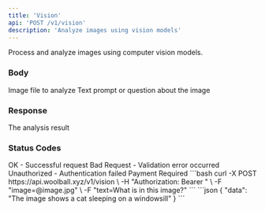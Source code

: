 ```yaml
---
title: 'Vision'
api: 'POST /v1/vision'
description: 'Analyze images using vision models'
---
```


Process and analyze images using computer vision models.

### Body

<ParamField body="image" type="string" format="binary" required>
  Image file to analyze
</ParamField>

<ParamField body="text" type="string" required>
  Text prompt or question about the image
</ParamField>

### Response

<ResponseField name="data" type="string">
  The analysis result
</ResponseField>

### Status Codes

<ResponseField name="200" type="object">
  OK - Successful request
</ResponseField>

<ResponseField name="400" type="object">
  Bad Request - Validation error occurred
</ResponseField>

<ResponseField name="401" type="object">
  Unauthorized - Authentication failed
</ResponseField>

<ResponseField name="402" type="object">
  Payment Required
</ResponseField>

<RequestExample>
```bash
curl -X POST https://api.woolball.xyz/v1/vision \
  -H "Authorization: Bearer <YOUR_API_KEY>" \
  -F "image=@image.jpg" \
  -F "text=What is in this image?"
```
</RequestExample>

<ResponseExample>
```json
{
  "data": "The image shows a cat sleeping on a windowsill"
}
```
</ResponseExample>
